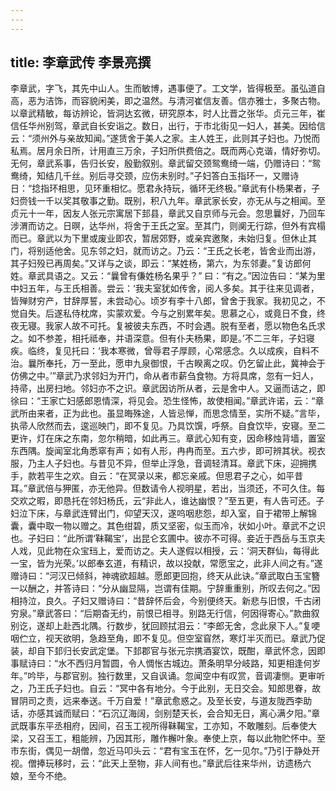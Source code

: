 ```yaml
---
---
---
```

title: 李章武传 李景亮撰
---



李章武，字飞，其先中山人。生而敏博，遇事便了。工文学，皆得极至。虽弘道自高，恶为洁饰，而容貌闲美，即之温然。与清河崔信友善。信亦雅士，多聚古物。以章武精敏，每访辨论，皆洞达玄微，研究原本，时人比晋之张华。贞元三年，崔信任华州别驾，章武自长安诣之。数日，出行，于市北街见一妇人，甚美。因给信云：“须州外与亲故知闻。”遂赁舍于美人之家。主人姓王，此则其子妇也。乃悦而私焉。居月余日所，计用直三万余，子妇所供费倍之。既而两心克谐，情好弥切。无何，章武系事，告归长安，殷勤叙别。章武留交颈鸳鸯绮一端，仍赠诗曰：“鸳鸯绮，知结几千丝。别后寻交颈，应伤未别时。”子妇答白玉指环一，又赠诗日：“捻指环相思，见环重相忆。愿君永持玩，循环无终极。”章武有仆杨果者，子妇赍钱一千以奖其敬事之勤。既别，积八九年。章武家长安，亦无从与之相闻。至贞元十一年，因友人张元宗寓居下邽县，章武又自京师与元会。忽思曩好，乃回车涉渭而访之。日暝，达华州，将舍于王氏之室。至其门，则阒无行踪，但外有宾榻而已。章武以为下里或废业即农，暂居郊野，或亲宾邀聚，未始归复。但休止其门，将别适他舍。见东邻之妇，就而访之。乃云：“王氏之长老，皆舍业而出游，其子妇殁已再周矣。”又详与之谈，即云：“某姓杨，第六，为东邻妻。”复访郎何姓。章武具语之。又云：“曩曾有傔姓杨名果乎？” 曰：“有之。”因泣告曰：“某为里中妇五年，与王氏相善。尝云：‘我夫室犹如传舍，阅人多矣。其于往来见调者，皆殚财穷产，甘辞厚誓，未尝动心。顷岁有李十八郎，曾舍于我家。我初见之，不觉自失。后遂私侍枕席，实蒙欢爱。今与之别累年矣。思慕之心，或竟日不食，终夜无寝。我家人故不可托。复被彼夫东西，不时会遇。脱有至者，愿以物色名氏求之。如不参差，相托祗奉，并语深意。但有仆夫杨果，即是。’不二三年，子妇寝疾。临终，复见托曰：‘我本寒微，曾辱君子厚顾，心常感念。久以成疾，自料不治。曩所奉托，万一至此，愿申九泉御恨，千古睽离之叹。仍乞留止此，冀神会于仿佛之中。’”章武乃求邻妇为开门，命从者市薪刍食物。方将具席，忽有一妇人，持帚，出房扫地。邻妇亦不之识。章武因访所从者，云是舍中人。又逼而诘之，即徐曰：“王家亡妇感郎恩情深，将见会。恐生怪怖，故使相闻。”章武许诺，云：“章武所由来者，正为此也。虽显晦殊途，人皆忌惮，而思念情至，实所不疑。”言毕，执帚人欣然而去，逡巡映门，即不复见。乃具饮馔，呼祭。自食饮毕，安寝。至二更许，灯在床之东南，忽尔稍暗，如此再三。章武心知有变，因命移烛背墙，置室东西隅。旋闻室北角悉窣有声；如有人形，冉冉而至。五六步，即可辨其状。视衣服，乃主人子妇也。与昔见不异，但举止浮急，音调轻清耳。章武下床，迎拥携手，款若平生之欢。自云：“在冥录以来，都忘亲戚。但思君子之心，如平昔耳。”章武倍与狎匿，亦无他异。但数请令人视明星，若出，当须还，不可久住。每交欢之暇，即恳托在邻妇杨氏，云“非此人，谁达幽恨？”至五更，有人告可还。子妇泣下床，与章武连臂出门，仰望天汉，遂呜咽悲怨，却入室，自于裙带上解锦囊，囊中取一物以赠之。其色绀碧，质又坚密，似玉而冷，状如小叶。章武不之识也。子妇曰：“此所谓‘靺鞨宝’，出昆仑玄圃中。彼亦不可得。妾近于西岳与玉京夫人戏，见此物在众宝珰上，爱而访之。夫人遂假以相授，云：‘洞天群仙，每得此一宝，皆为光荣。’以郎奉玄道，有精识，故以投献，常愿宝之，此非人间之有。”遂赠诗曰：“河汉已倾斜，神魂欲超越。愿郎更回抱，终天从此诀。”章武取白玉宝簪一以酬之，并答诗曰：“分从幽显隔，岂谓有佳期。宁辞重重别，所叹去何之。”因相持泣，良久。子妇又赠诗曰：“昔辞怀后会，今别便终天。新悲与旧恨，千古闭穷泉。”章武答曰：“后期杳无约，前恨已相寻。别路无行信，何因得寄心。”款曲叙别讫，遂却上赴西北隅。行数步，犹回顾拭泪云：“李郎无舍，念此泉下人。”复哽咽伫立，视天欲明，急趋至角，即不复见。但空室窅然，寒灯半灭而已。章武乃促装，却自下邽归长安武定堡。下邽郡官与张元宗携酒宴饮，既酣，章武怀念，因即事赋诗曰：“水不西归月暂圆，令人惆怅古城边。萧条明早分岐路，知更相逢何岁年。”吟毕，与郡官别。独行数里，又自讽诵。忽闻空中有叹赏，音调凄恻。更审听之，乃王氏子妇也。自云：“冥中各有地分。今于此别，无日交会。知郎思眷，故冒阴司之责，远来奉送。千万自爱！”章武愈惑之。及至长安，与道友陇西李助话，亦感其诚而赋曰：“石沉辽海阔，剑别楚天长，会合知无日，离心满夕阳。”章武既事东平丞相府，因间，召玉工视所得靺鞨宝，工亦知，不敢雕刻。后奉使大梁，又召玉工，粗能辨，乃因其形，雕作檞叶象。奉使上京，每以此物贮怀中。至市东街，偶见一胡僧，忽近马叩头云：“君有宝玉在怀，乞一见尔。”乃引于静处开视。僧捧玩移时，云：“此天上至物，非人间有也。”章武后往来华州，访遗杨六娘，至今不绝。